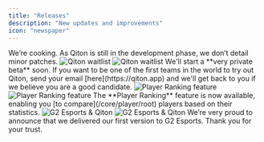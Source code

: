 ```yaml
---
title: "Releases"
description: "New updates and improvements"
icon: "newspaper"
---
```


<Update label="v1.0.0" description="coming late 2025">
    We’re cooking. As Qiton is still in the development phase, we don’t detail minor patches.
</Update>

<Update label="v0.10.0" description="22 may 2025">
    <Frame>
        <img
            className="block dark:hidden"
            src="./images/releases/waitlist.png"
            alt="Qiton waitlist"
        />
        <img
            className="hidden dark:block"
            src="./images/releases/waitlist.png"
            alt="Qiton waitlist"
        />
    </Frame>
    We'll start a **very private beta** soon.
    If you want to be one of the first teams in the world to try out Qiton, send your email [here](https://qiton.app)
    and we'll get back to you if we believe you are a good candidate.
</Update>

<Update label="v0.9.0" description="13 may 2025">
    <Frame>
        <img
            className="block dark:hidden"
            src="./images/releases/player_ranking.png"
            alt="Player Ranking feature"
        />
        <img
            className="hidden dark:block"
            src="./images/releases/player_ranking.png"
            alt="Player Ranking feature"
        />
    </Frame>
    The **Player Ranking** feature is now available, enabling you [to compare](/core/player/root) players based on their
    statistics.
</Update>

<Update label="v0.5.5" description="4 march 2025">
    <Frame>
        <img
            className="block dark:hidden"
            src="./images/releases/g2_qiton.jpg"
            alt="G2 Esports & Qiton"
        />
        <img
            className="hidden dark:block"
            src="./images/releases/g2_qiton.jpg"
            alt="G2 Esports & Qiton"
        />
    </Frame>
    We’re very proud to announce that we delivered our first version to G2 Esports. Thank you for your trust.
</Update>
